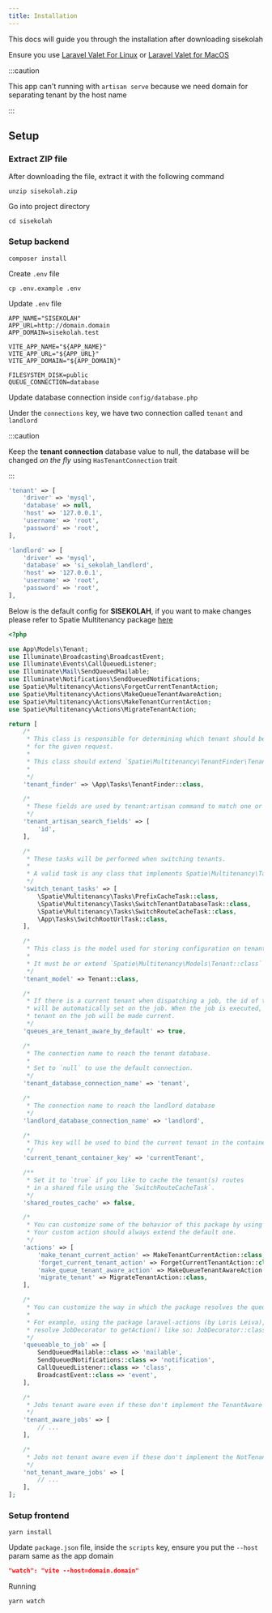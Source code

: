 ```yaml
---
title: Installation
---
```


This docs will guide you through the installation after downloading sisekolah

Ensure you use [Laravel Valet For Linux](https://github.com/cpriego/valet-linux) or [Laravel Valet for MacOS](https://laravel.com/docs/9.x/valet)

:::caution

This app can't running with `artisan serve` because we need domain for separating tenant by the host name

:::

## Setup

### Extract ZIP file

After downloading the file, extract it with the following command

```shell
unzip sisekolah.zip
```

Go into project directory

```shell
cd sisekolah
```

### Setup backend

```shell
composer install
```

Create `.env` file

```shell
cp .env.example .env
```

Update `.env` file

```sheel
APP_NAME="SISEKOLAH"
APP_URL=http://domain.domain
APP_DOMAIN=sisekolah.test

VITE_APP_NAME="${APP_NAME}"
VITE_APP_URL="${APP_URL}"
VITE_APP_DOMAIN="${APP_DOMAIN}"

FILESYSTEM_DISK=public
QUEUE_CONNECTION=database
```

Update database connection inside `config/database.php`

Under the `connections` key, we have two connection called `tenant` and `landlord`

:::caution

Keep the __tenant connection__ database value to null, the database will be changed _on the fly_ using `HasTenantConnection` trait

:::

```php
'tenant' => [
    'driver' => 'mysql',
    'database' => null,
    'host' => '127.0.0.1',
    'username' => 'root',
    'password' => 'root',
],

'landlord' => [
    'driver' => 'mysql',
    'database' => 'si_sekolah_landlord',
    'host' => '127.0.0.1',
    'username' => 'root',
    'password' => 'root',
],
```

Below is the default config for **SISEKOLAH**, if you want to make changes please refer to Spatie Multitenancy package [here](https://spatie.be/docs/laravel-multitenancy/v3/)

```php
<?php

use App\Models\Tenant;
use Illuminate\Broadcasting\BroadcastEvent;
use Illuminate\Events\CallQueuedListener;
use Illuminate\Mail\SendQueuedMailable;
use Illuminate\Notifications\SendQueuedNotifications;
use Spatie\Multitenancy\Actions\ForgetCurrentTenantAction;
use Spatie\Multitenancy\Actions\MakeQueueTenantAwareAction;
use Spatie\Multitenancy\Actions\MakeTenantCurrentAction;
use Spatie\Multitenancy\Actions\MigrateTenantAction;

return [
    /*
     * This class is responsible for determining which tenant should be current
     * for the given request.
     *
     * This class should extend `Spatie\Multitenancy\TenantFinder\TenantFinder`
     *
     */
    'tenant_finder' => \App\Tasks\TenantFinder::class,

    /*
     * These fields are used by tenant:artisan command to match one or more tenant
     */
    'tenant_artisan_search_fields' => [
        'id',
    ],

    /*
     * These tasks will be performed when switching tenants.
     *
     * A valid task is any class that implements Spatie\Multitenancy\Tasks\SwitchTenantTask
     */
    'switch_tenant_tasks' => [
        \Spatie\Multitenancy\Tasks\PrefixCacheTask::class,
        \Spatie\Multitenancy\Tasks\SwitchTenantDatabaseTask::class,
        \Spatie\Multitenancy\Tasks\SwitchRouteCacheTask::class,
        \App\Tasks\SwitchRootUrlTask::class,
    ],

    /*
     * This class is the model used for storing configuration on tenants.
     *
     * It must be or extend `Spatie\Multitenancy\Models\Tenant::class`
     */
    'tenant_model' => Tenant::class,

    /*
     * If there is a current tenant when dispatching a job, the id of the current tenant
     * will be automatically set on the job. When the job is executed, the set
     * tenant on the job will be made current.
     */
    'queues_are_tenant_aware_by_default' => true,

    /*
     * The connection name to reach the tenant database.
     *
     * Set to `null` to use the default connection.
     */
    'tenant_database_connection_name' => 'tenant',

    /*
     * The connection name to reach the landlord database
     */
    'landlord_database_connection_name' => 'landlord',

    /*
     * This key will be used to bind the current tenant in the container.
     */
    'current_tenant_container_key' => 'currentTenant',

    /**
     * Set it to `true` if you like to cache the tenant(s) routes
     * in a shared file using the `SwitchRouteCacheTask`.
     */
    'shared_routes_cache' => false,

    /*
     * You can customize some of the behavior of this package by using our own custom action.
     * Your custom action should always extend the default one.
     */
    'actions' => [
        'make_tenant_current_action' => MakeTenantCurrentAction::class,
        'forget_current_tenant_action' => ForgetCurrentTenantAction::class,
        'make_queue_tenant_aware_action' => MakeQueueTenantAwareAction::class,
        'migrate_tenant' => MigrateTenantAction::class,
    ],

    /*
     * You can customize the way in which the package resolves the queuable to a job.
     *
     * For example, using the package laravel-actions (by Loris Leiva), you can
     * resolve JobDecorator to getAction() like so: JobDecorator::class => 'getAction'
     */
    'queueable_to_job' => [
        SendQueuedMailable::class => 'mailable',
        SendQueuedNotifications::class => 'notification',
        CallQueuedListener::class => 'class',
        BroadcastEvent::class => 'event',
    ],

    /*
     * Jobs tenant aware even if these don't implement the TenantAware interface.
     */
    'tenant_aware_jobs' => [
        // ...
    ],

    /*
     * Jobs not tenant aware even if these don't implement the NotTenantAware interface.
     */
    'not_tenant_aware_jobs' => [
        // ...
    ],
];
```

### Setup frontend

```shell
yarn install
```

Update `package.json` file, inside the `scripts` key, ensure you put the `--host` param same as the app domain

```json
"watch": "vite --host=domain.domain"
```

Running

```shell
yarn watch
```

